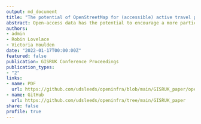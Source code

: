 ```yaml
---
output: md_document
title: "The potential of OpenStreetMap for (accessible) active travel planning"
abstract: Open-access data has the potential to encourage a more participatory and bottom-up approach to decision-making in transport research. This paper discusses the initial findings of OpenInfra project that aims to explore the potential of OpenStreetMap in (accessible) transport infrastructure planning, specifically in the context of active travel in the UK. Exploratory data analysis reveals that, while OSM provides extensive highways data, it lacks systematic information of key attributes relevant to planning for active travel (kerb height, sidewalk width), are still largely missing.
authors: 
- admin
- Robin Lovelace
- Victoria Houlden
date: "2022-01-17T00:00:00Z"
featured: false
publication: GISRUK Conference Proceedings
publication_types:
- "2"
links:
- name: PDF
  url: https://github.com/udsleeds/openinfra/blob/main/GISRUK_paper/openinfra_gisruk.pdf
- name: GitHub
  url: https://github.com/udsleeds/openinfra/tree/main/GISRUK_paper
share: false
profile: true
---
```

